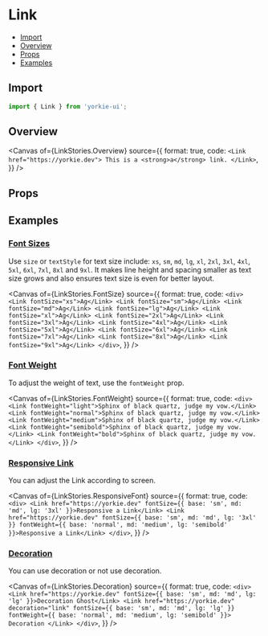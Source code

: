 # Link


<Meta of={LinkStories} />

- [Import](#import)
- [Overview](#overview)
- [Props](#props)
- [Examples](#examples)

## Import

```jsx
import { Link } from 'yorkie-ui';
```

## Overview

<Canvas
  of={LinkStories.Overview}
  source={{
    format: true,
    code: `
      <Link href="https://yorkie.dev">
        This is a <strong>a</strong> link.
      </Link>
    `,
  }}
/>

## Props

<Controls />

## Examples

### [Font Sizes](#link-font-sizes)

Use `size` or `textStyle` for text size include: `xs`, `sm`, `md`, `lg`, `xl`, `2xl`, `3xl`, `4xl`, `5xl`, `6xl`, `7xl`, `8xl` and `9xl`. It makes line height and spacing smaller as text size grows and also ensures text size is even for better layout.

<Canvas
  of={LinkStories.FontSize}
  source={{
    format: true,
    code: `
      <div>
        <Link fontSize="xs">Ag</Link>
        <Link fontSize="sm">Ag</Link>
        <Link fontSize="md">Ag</Link>
        <Link fontSize="lg">Ag</Link>
        <Link fontSize="xl">Ag</Link>
        <Link fontSize="2xl">Ag</Link>
        <Link fontSize="3xl">Ag</Link>
        <Link fontSize="4xl">Ag</Link>
        <Link fontSize="5xl">Ag</Link>
        <Link fontSize="6xl">Ag</Link>
        <Link fontSize="7xl">Ag</Link>
        <Link fontSize="8xl">Ag</Link>
        <Link fontSize="9xl">Ag</Link>
      </div>
    `,
  }}
/>

### [Font Weight](#link-font-weight)

To adjust the weight of text, use the `fontWeight` prop.

<Canvas
  of={LinkStories.FontWeight}
  source={{
    format: true,
    code: `
      <div>
        <Link fontWeight="light">Sphinx of black quartz, judge my vow.</Link>
        <Link fontWeight="normal">Sphinx of black quartz, judge my vow.</Link>
        <Link fontWeight="medium">Sphinx of black quartz, judge my vow.</Link>
        <Link fontWeight="semibold">Sphinx of black quartz, judge my vow.</Link>
        <Link fontWeight="bold">Sphinx of black quartz, judge my vow.</Link>
      </div>
    `,
  }}
/>

### [Responsive Link](#reponsive-link)

You can adjust the Link according to screen.

<Canvas
  of={LinkStories.ResponsiveFont}
  source={{
    format: true,
    code: `
      <div>
        <Link href="https://yorkie.dev" fontSize={{ base: 'sm', md: 'md', lg: '3xl' }}>Responsive a Link</Link>
        <Link href="https://yorkie.dev" fontSize={{ base: 'sm', md: 'md', lg: '3xl' }} fontWeight={{ base: 'normal', md: 'medium', lg: 'semibold' }}>Responsive a Link</Link>
      </div>
    `,
  }}
/>

### [Decoration](#decoration)

You can use decoration or not use decoration.

<Canvas
  of={LinkStories.Decoration}
  source={{
    format: true,
    code: `
      <div>
        <Link href="https://yorkie.dev" fontSize={{ base: 'sm', md: 'md', lg: 'lg' }}>Decoration Ghost</Link>
        <Link href="https://yorkie.dev" decoration="link" fontSize={{ base: 'sm', md: 'md', lg: 'lg' }} fontWeight={{ base: 'normal', md: 'medium', lg: 'semibold' }}>
          Decoration
        </Link>
      </div>
    `,
  }}
/>
